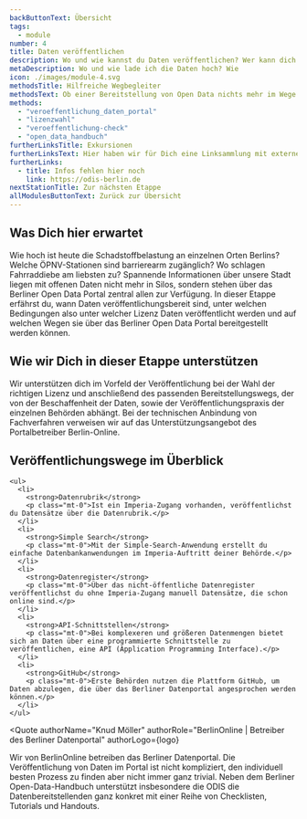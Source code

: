 ```yaml
---
backButtonText: Übersicht
tags:
  - module
number: 4
title: Daten veröffentlichen
description: Wo und wie kannst du Daten veröffentlichen? Wer kann dich dabei unterstützen? Und was hat es mit den verschiedenen Lizenzen auf sich?
metaDescription: Wo und wie lade ich die Daten hoch? Wie
icon: ./images/module-4.svg
methodsTitle: Hilfreiche Wegbegleiter
methodsText: Ob einer Bereitstellung von Open Data nichts mehr im Wege steht, kannst du mithilfe des Veröffentlichungs-Checks prüfen. Im Vorfeld kannst du dir auch die Wahl der Lizenz mit unserem Handout leicht machen. Für die Bereitstellung geben wir dir ein praktisches Videotutorial in die Hand und zeigen die Vorteile von APIs auf.
methods:
  - "veroeffentlichung_daten_portal"
  - "lizenzwahl"
  - "veroeffentlichung-check"
  - "open_data_handbuch"
furtherLinksTitle: Exkursionen
furtherLinksText: Hier haben wir für Dich eine Linksammlung mit externen Ressourcen zusammengetragen. Falls Du noch tiefer ins Thema einsteigen willst – wünschen wir viel Spaß beim Stöbern!
furtherLinks:
  - title: Infos fehlen hier noch
    link: https://odis-berlin.de
nextStationTitle: Zur nächsten Etappe
allModulesButtonText: Zurück zur Übersicht
---
```


## Was Dich hier erwartet

Wie hoch ist heute die Schadstoffbelastung an einzelnen Orten Berlins? Welche ÖPNV-Stationen sind barrierearm zugänglich? Wo schlagen Fahrraddiebe am liebsten zu? Spannende Informationen über unsere Stadt liegen mit offenen Daten nicht mehr in Silos, sondern stehen über das Berliner Open Data Portal zentral allen zur Verfügung. In dieser Etappe erfährst du, wann Daten veröffentlichungsbereit sind, unter welchen Bedingungen also unter welcher Lizenz Daten veröffentlicht werden und auf welchen Wegen sie über das Berliner Open Data Portal bereitgestellt werden können.

## Wie wir Dich in dieser Etappe unterstützen

Wir unterstützen dich im Vorfeld der Veröffentlichung bei der Wahl der richtigen Lizenz und anschließend des passenden Bereitstellungswegs, der von der Beschaffenheit der Daten, sowie der Veröffentlichungspraxis der einzelnen Behörden abhängt. Bei der technischen Anbindung von Fachverfahren verweisen wir auf das Unterstützungsangebot des Portalbetreiber Berlin-Online.

<TextContentSection class="bg-bg-alt px-4 sm:px-6">
    <h2>Veröffentlichungswege im Überblick</h2>

    <ul>
      <li>
        <strong>Datenrubrik</strong>
        <p class="mt-0">Ist ein Imperia-Zugang vorhanden, veröffentlichst du Datensätze über die Datenrubrik.</p>
      </li>
      <li>
        <strong>Simple Search</strong>
        <p class="mt-0">Mit der Simple-Search-Anwendung erstellt du einfache Datenbankanwendungen im Imperia-Auftritt deiner Behörde.</p>
      </li>
      <li>
        <strong>Datenregister</strong>
        <p class="mt-0">Über das nicht-öffentliche Datenregister veröffentlichst du ohne Imperia-Zugang manuell Datensätze, die schon online sind.</p>
      </li>
      <li>
        <strong>API-Schnittstellen</strong>
        <p class="mt-0">Bei komplexeren und größeren Datenmengen bietet sich an Daten über eine programmierte Schnittstelle zu veröffentlichen, eine API (Application Programming Interface).</p>
      </li>
      <li>
        <strong>GitHub</strong>
        <p class="mt-0">Erste Behörden nutzen die Plattform GitHub, um Daten abzulegen, die über das Berliner Datenportal angesprochen werden können.</p>
      </li>
    </ul>

</TextContentSection>


<Quote
  authorName="Knud Möller"
  authorRole="BerlinOnline | Betreiber des Berliner Datenportal"
  authorLogo={logo}
>
  Wir von BerlinOnline betreiben das Berliner Datenportal. Die Veröffentlichung
  von Daten im Portal ist nicht kompliziert, den individuell besten Prozess zu
  finden aber nicht immer ganz trivial. Neben dem Berliner Open-Data-Handbuch
  unterstützt insbesondere die ODIS die Datenbereitstellenden ganz konkret mit
  einer Reihe von Checklisten, Tutorials und Handouts.
</Quote>

